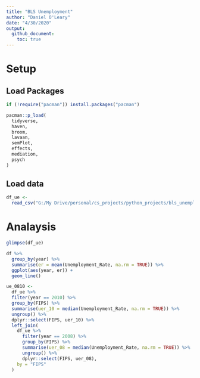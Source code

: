 ```yaml
---
title: "BLS Unemployment"
author: "Daniel O'Leary"
date: "4/30/2020"
output: 
  github_document:
    toc: true
---
```


# Setup

## Load Packages

```r
if (!require("pacman")) install.packages("pacman")

pacman::p_load(
  tidyverse, 
  haven, 
  broom, 
  lavaan, 
  semPlot, 
  effects, 
  mediation,
  psych
)

```


## Load data

```r
df_ue <-
  read_csv("G:/My Drive/personal/cs_projects/python_projects/bls_unemployment_dl/BLS_county_employment.csv")
```

# Analaysis

```r
glimpse(df_ue)
```

```r
df %>% 
  group_by(year) %>% 
  summarise(er = mean(Unemployment_Rate, na.rm = TRUE)) %>% 
  ggplot(aes(year, er)) +
  geom_line()
```

```r
ue_0810 <-
  df_ue %>%  
  filter(year == 2010) %>%
  group_by(FIPS) %>% 
  summarise(uer_10 = median(Unemployment_Rate, na.rm = TRUE)) %>% 
  ungroup() %>% 
  dplyr::select(FIPS, uer_10) %>% 
  left_join(
    df_ue %>%  
      filter(year == 2008) %>%
      group_by(FIPS) %>% 
      summarise(uer_08 = median(Unemployment_Rate, na.rm = TRUE)) %>% 
      ungroup() %>% 
      dplyr::select(FIPS, uer_08),
    by = "FIPS"
  )
```



